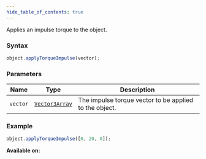```yaml
---
hide_table_of_contents: true
---
```



Applies an impulse torque to the object.

### Syntax

```js
object.applyTorqueImpulse(vector);
```

### Parameters

| Name     | Type                                      | Description                                            |
| -------- | ----------------------------------------- | ------------------------------------------------------ |
| `vector` | [`Vector3Array`](/sdk/types/Vector3Array) | The impulse torque vector to be applied to the object. |

### Example

```js
object.applyTorqueImpulse([0, 20, 0]);
```

**Available on:** <ClientTag /> <ServerTag />
